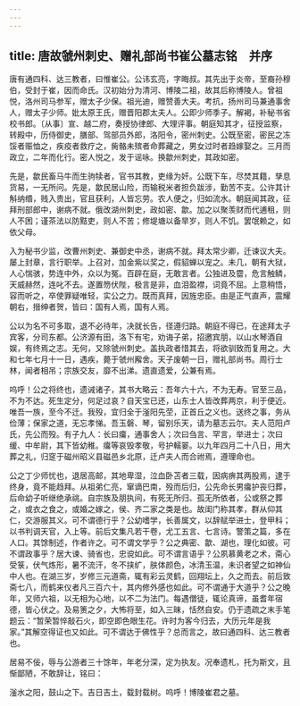 ```yaml
---
---
---
```

title: 唐故虢州刺史、赠礼部尚书崔公墓志铭　并序
---



唐有通四科、达三教者，曰惟崔公。公讳玄亮，字晦叔。其先出于炎帝，至裔孙穆伯，受封于崔，因而命氏。汉初始分为清河、博陵二祖，故其后称博陵人。曾祖悦，洛州司马参军，赠太子少保。祖光迪，赠赞善大夫。考抗，扬州司马兼通事舍人，赠太子少师。妣太原王氏，赠晋阳郡太夫人。公即少师季子。解褐，补秘书省校书郎。〔从事〕宣、越二府，奏授协律郎、大理评事。朝庭知其才，征授监察，转殿中，历侍御史，膳部、驾部员外郎，洛阳令，密州刺史。公既至密，密民之冻馁者赈恤之，疾疫者救疗之，胔骼未殡者命葬藏之，男女过时者趋嫁娶之。三月而政立，二年而化行。密人悦之，发于谣咏。换歙州刺史，其政如密。

先是，歙民畜马牛而生驹犊者，官书其教，吏缘为奸。公既下车，尽焚其籍，孳息货易，一无所问。先是，歙民居山险，而输税米者担负跋涉，勤苦不支。公许其计斛纳缗，贱入贵出，官且获利，人皆忘劳。农人便之，归如流水。朝庭闻其政，征拜刑部郎中，谢病不就。俄改湖州刺史，政如密、歙。加之以聚羡财而代逋租，则人不困；谨茶法以防黠吏，则人不苦；修堤塘以备旱岁，则人不饥。罢氓赖之，如依父母。

入为秘书少监，改曹州刺史、兼御史中丞，谢病不就。拜太常少卿，迁谏议大夫。屡上封章，言行职举。上召对，加金紫以奖之，假貂蝉以宠之。未几，朝有大狱，人心惴骇，势连中外，众以为冤。百辟在庭，无敢言者。公独进及霤，危言触鳞，天威赫然，连叱不去。遂置笏伏陛，极言是非，血泪盈襟，词竟不屈。上意稍悟，容而听之，卒使罪疑唯轻，实公之力。既而真拜，因旌忠臣。由是正气直声，震耀朝右，搢绅者贺，皆曰：国有人焉，国有人焉。

公以为名不可多取，退不必待年，决就长告，径遵归路。朝庭不得已，在途拜太子宾客，分司东都。公济源有田，洛下有宅，劝诲子弟，招邀宾朋，以山水琴酒自娱，有终焉之志。无何，又除虢州刺史。盖执政者惜其去，将欲驯致而复用之。大和七年七月十一日，遇疾，薨于虢州廨舍。天子废朝一日，赠礼部尚书。周行士林，闻者相吊；宗族交友，靡不出涕。遗直遗爱，公兼有焉。

呜呼！公之将终也，遗诫诸子，其书大略云：吾年六十六，不为无寿。官至三品，不为不达。死生定分，何足过哀？自天宝已还，山东士人皆改葬两京，利于便近。唯吾一族，至今不迁。我殁，宜归全于滏阳先茔，正首丘之义也。送终之事，务从俭薄；保家之道，无忘孝悌。吾玉磐、琴，留别乐天，请为墓志云尔。夫人范阳卢氏，先公而殁。有子九人：长曰癟，通事舍人；次曰刍言、罕言，举进士；次曰缓、中牟尉，其下皆幼稚。癟等哀毁孝敬，号护轜翣。以九年四月二十八日，用大葬之礼，归窆于磁州昭义县磁邑乡北原，迁卢夫人而合祔焉，遵理命也。

公之丁少师忧也，退居高邮，其地卑湿，泣血卧苫者三载，因病痹其两股焉，逮于终身，竟不能趋拜。从祖弟仁亮，窜谪巴南，殁而后归，公先命长男癟护丧归葬，后命幼子听继绝承祧。自宗族及朋执间，有死无所归、孤无所依者，公或祭之葬之，或衣之食之，或婚之嫁之，侯、齐二家之类是也。故闺门称其孝，群从仰其仁，交游服其义。可不谓德行乎？公幼嗜学，长善属文，以辞赋举进士，登甲科；以书判调天官，入上等。前后文集凡若干卷，尤工五言、七言诗。警策之篇，多在人口。其馀制述，作者许之。可不谓文学乎？公之典密、歙、湖也，理化如彼。可不谓政事乎？居大谏、骑省也，忠谠如此。可不谓言语乎？公夙慕黄老之术，斋心受箓，伏气炼形，暑不流汗，冬不挟纩，肤体颜色，冰清玉温，未识者望之如神仙中人也。在湖三岁，岁修三元道斋，辄有彩云灵鹤，回翔坛上，久之而去。前后致斋七八，而鹤来仪者凡三百六十，其内修外感也如此。可不谓通于大道乎？公之晚年，又师六祖，以无相为心地，以不二为法门。每遇僧徒，辄论真谛，虽耆年宿德，皆心伏之。及易箦之夕，大怖将至，如入三昧，恬然自安。仍于遗疏之末手笔题云：“暂荣暂悴敲石火，即空即色眼生花。许时为客今归去，大历元年是我家。”其解空得证也又如此。可不谓达于佛性乎？总而言之，故曰通四科、达三教者也。

居易不佞，辱与公游者三十馀年，年老分深，定为执友。况奉遗札，托为斯文，且惭鄙陋，不敢辞让，铭曰：

滏水之阳，鼓山之下。吉日吉土，载封载树。呜呼！博陵崔君之墓。